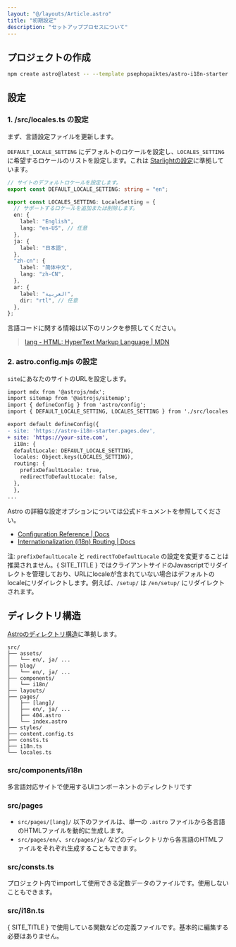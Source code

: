 ```yaml
---
layout: "@/layouts/Article.astro"
title: "初期設定"
description: "セットアッププロセスについて"
---
```


<PageHeadline title={frontmatter.title} />



## プロジェクトの作成

```sh
npm create astro@latest -- --template psephopaiktes/astro-i18n-starter
```



## 設定

### 1. /src/locales.ts の設定

まず、言語設定ファイルを更新します。

`DEFAULT_LOCALE_SETTING` にデフォルトのロケールを設定し、`LOCALES_SETTING` に希望するロケールのリストを設定します。これは [Starlightの設定](https://starlight.astro.build/reference/configuration/#locales)に準拠しています。

```ts
// サイトのデフォルトロケールを設定します。
export const DEFAULT_LOCALE_SETTING: string = "en";

export const LOCALES_SETTING: LocaleSetting = {
  // サポートするロケールを追加または削除します。
  en: {
    label: "English",
    lang: "en-US", // 任意
  },
  ja: {
    label: "日本語",
  },
  "zh-cn": {
    label: "简体中文",
    lang: "zh-CN",
  },
  ar: {
    label: "العربية",
    dir: "rtl", // 任意
  },
};
```

言語コードに関する情報は以下のリンクを参照してください。

> [lang - HTML: HyperText Markup Language | MDN](https://developer.mozilla.org/en-US/docs/Web/HTML/Global_attributes/lang)

### 2. astro.config.mjs の設定

`site`にあなたのサイトのURLを設定します。

```diff
import mdx from '@astrojs/mdx';
import sitemap from '@astrojs/sitemap';
import { defineConfig } from 'astro/config';
import { DEFAULT_LOCALE_SETTING, LOCALES_SETTING } from './src/locales';

export default defineConfig({
- site: 'https://astro-i18n-starter.pages.dev',
+ site: 'https://your-site.com',
  i18n: {
  defaultLocale: DEFAULT_LOCALE_SETTING,
  locales: Object.keys(LOCALES_SETTING),
  routing: {
    prefixDefaultLocale: true,
    redirectToDefaultLocale: false,
  },
  },
...
```

Astro の詳細な設定オプションについては公式ドキュメントを参照してください。

* [Configuration Reference | Docs](https://docs.astro.build/en/reference/configuration-reference/)
* [Internationalization (i18n) Routing | Docs](https://docs.astro.build/en/guides/internationalization/#configure-i18n-routing)

注: `prefixDefaultLocale` と `redirectToDefaultLocale` の設定を変更することは推奨されません。{ SITE_TITLE } ではクライアントサイドのJavascriptでリダイレクトを管理しており、URLにlocaleが含まれていない場合はデフォルトのlocaleにリダイレクトします。例えば、`/setup/` は `/en/setup/` にリダイレクトされます。



## ディレクトリ構造

[Astroのディレクトリ構造](https://docs.astro.build/en/basics/project-structure/)に準拠します。

```text
src/
├── assets/
│   └── en/, ja/ ...
├── blog/
│   └── en/, ja/ ...
├── components/
│   └── i18n/
├── layouts/
├── pages/
│   ├── [lang]/
│   ├── en/, ja/ ...
│   ├── 404.astro
│   └── index.astro
├── styles/
├── content.config.ts
├── consts.ts
├── i18n.ts
└── locales.ts
```

### src/components/i18n
多言語対応サイトで使用するUIコンポーネントのディレクトリです

### src/pages
- `src/pages/[lang]/` 以下のファイルは、単一の `.astro` ファイルから各言語のHTMLファイルを動的に生成します。
- `src/pages/en/`、`src/pages/ja/` などのディレクトリから各言語のHTMLファイルをそれぞれ生成することもできます。

### src/consts.ts
プロジェクト内でimportして使用できる定数データのファイルです。使用しないこともできます。

### src/i18n.ts
{ SITE_TITLE } で使用している関数などの定義ファイルです。基本的に編集する必要はありません。
